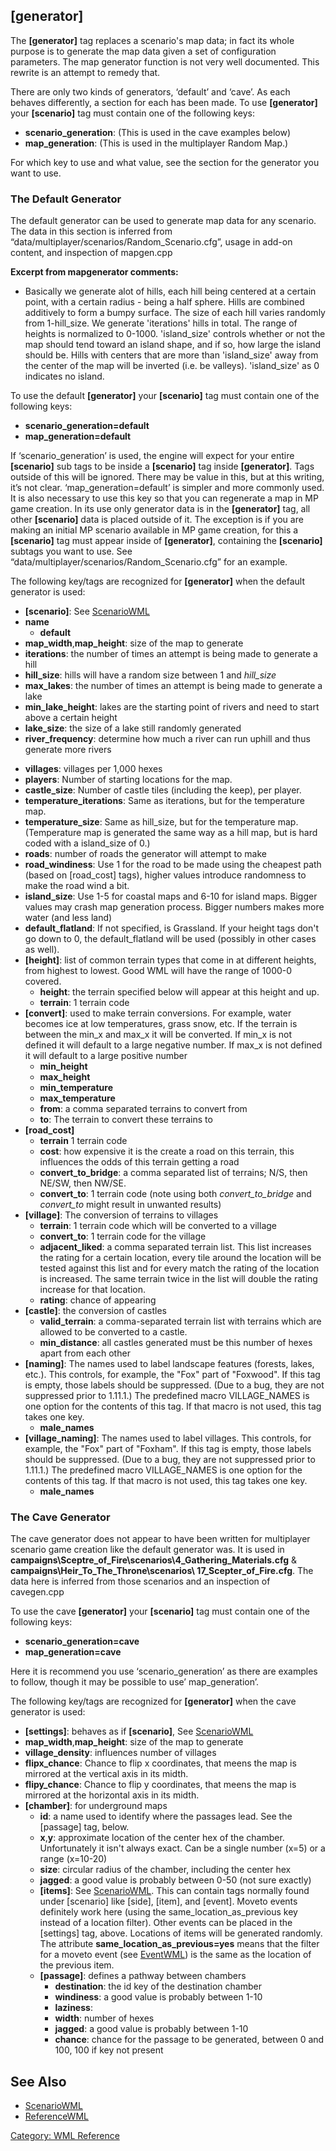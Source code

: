 == [generator] ==

The '''[generator]''' tag replaces a scenario's map data;
in fact its whole purpose is to generate the map data given a set of configuration parameters.
The map generator function is not very well documented.  This rewrite is an attempt to remedy that.

There are only two kinds of generators, ‘default’ and ‘cave’. As each behaves differently,  a section for each has been made.
To use '''[generator]''' your '''[scenario]''' tag must contain one of the following keys:
* '''scenario_generation''': (This is used in the cave examples below)
* '''map_generation''': (This is used in the multiplayer Random Map.)
For which key to use and what value, see the section for the generator you want to use.

===The Default Generator===
The default generator can be used to generate map data for any scenario. The data in this section is inferred from “data/multiplayer/scenarios/Random_Scenario.cfg”, usage in add-on content, and inspection of mapgen.cpp

'''Excerpt from mapgenerator comments:'''

* Basically we generate alot of hills, each hill being centered at a certain point, with a certain radius - being a half sphere. Hills are combined additively to form a bumpy surface. The size of each hill varies randomly from 1-hill_size. We generate 'iterations' hills in total. The range of heights is normalized to 0-1000. 'island_size' controls whether or not the map should tend toward an island shape, and if so, how large the island should be. Hills with centers that are more than 'island_size' away from the center of the map will be inverted (i.e. be valleys). 'island_size' as 0 indicates no island.

To use the default '''[generator]''' your '''[scenario]''' tag must contain one of the following keys:
* '''scenario_generation=default'''
* '''map_generation=default'''
If ‘scenario_generation’ is used, the engine will expect for your entire '''[scenario]''' sub tags to be inside a '''[scenario]''' tag inside '''[generator]'''. Tags outside of this will be ignored.  There may be value in this, but at this writing, it’s not clear.
‘map_generation=default’ is simpler and more commonly used.  It is also necessary to use this key so that you can regenerate a map in MP game creation.
In its use only generator data is in the '''[generator]''' tag, all other '''[scenario]''' data is placed outside of it. The exception is if you are making an initial MP scenario available in MP game creation, for this a '''[scenario]''' tag must appear inside of '''[generator]''', containing the '''[scenario]''' subtags you want to use. See “data/multiplayer/scenarios/Random_Scenario.cfg” for an example.

The following key/tags are recognized for '''[generator]''' when the default generator is used:
* '''[scenario]''': See [[ScenarioWML]]
* '''name'''
** '''default'''
* '''map_width''','''map_height''': size of the map to generate
* '''iterations''': the number of times an attempt is being made to generate a hill
* '''hill_size''': hills will have a random size between 1 and ''hill_size''
* '''max_lakes''': the number of times an attempt is being made to generate a lake
* '''min_lake_height''': lakes are the starting point of rivers and need to start above a certain height
* '''lake_size''': the size of a lake still randomly generated
* '''river_frequency''': determine how much a river can run uphill and thus generate more rivers

* '''villages''': villages per 1,000 hexes
* '''players''': Number of starting locations for the map.
* '''castle_size''': Number of castle tiles (including the keep), per player.
* '''temperature_iterations''': Same as iterations, but for the temperature map.
* '''temperature_size''': Same as hill_size, but for the temperature map. (Temperature map is generated the same way as a hill map, but is hard coded with a island_size of 0.)
* '''roads''': number of roads the generator will attempt to make
* '''road_windiness''': Use 1 for the road to be made using the cheapest path (based on [road_cost] tags), higher values introduce randomness to make the road wind a bit.
* '''island_size''': Use 1-5 for coastal maps and 6-10 for island maps. Bigger values may crash map generation process. Bigger numbers makes more water (and less land)
* '''default_flatland''': If not specified, is Grassland. If your height tags don't go down to 0, the default_flatland will be used (possibly in other cases as well).
* '''[height]''': list of common terrain types that come in at different heights, from highest to lowest. Good WML will have the range of 1000-0 covered.
** '''height''': the terrain specified below will appear at this height and up.
** '''terrain''': 1 terrain code
* '''[convert]''': used to make terrain conversions. For example, water becomes ice at low temperatures, grass snow, etc. If the terrain is between the min_x and max_x it will be converted. If min_x is not defined it will default to a large negative number. If max_x is not defined it will default to a large positive number
** '''min_height'''
** '''max_height'''
** '''min_temperature'''
** '''max_temperature'''
** '''from''': a comma separated terrains to convert from
** '''to''': The terrain to convert these terrains to
* '''[road_cost]'''
** '''terrain''' 1 terrain code
** '''cost''': how expensive it is the create a road on this terrain, this influences the odds of this terrain getting a road
** '''convert_to_bridge''': a comma separated list of terrains; N/S, then NE/SW, then NW/SE.
** '''convert_to''': 1 terrain code (note using both ''convert_to_bridge'' and ''convert_to'' might result in unwanted results)
* '''[village]''': The conversion of terrains to villages
** '''terrain''': 1 terrain code which will be converted to a village
** '''convert_to''': 1 terrain code for the village
** '''adjacent_liked''': a comma separated terrain list. This list increases the rating for a certain location, every tile around the location will be tested against this list and for every match the rating of the location is increased. The same terrain twice in the list will double the rating increase for that location.
** '''rating''': chance of appearing
* '''[castle]''': the conversion of castles
** '''valid_terrain''': a comma-separated terrain list with terrains which are allowed to be converted to a castle.
** '''min_distance''': all castles generated must be this number of hexes apart from each other
* '''[naming]''': The names used to label landscape features (forests, lakes, etc.). This controls, for example, the "Fox" part of "Foxwood". If this tag is empty, those labels should be suppressed. (Due to a bug, they are not suppressed prior to 1.11.1.) The predefined macro VILLAGE_NAMES is one option for the contents of this tag. If that macro is not used, this tag takes one key.
** '''male_names'''
* '''[village_naming]''': The names used to label villages. This controls, for example, the "Fox" part of "Foxham". If this tag is empty, those labels should be suppressed. (Due to a bug, they are not suppressed prior to 1.11.1.) The predefined macro VILLAGE_NAMES is one option for the contents of this tag. If that macro is not used, this tag takes one key.
** '''male_names'''

===The Cave Generator===
The cave generator does not appear to have been written for multiplayer scenario game creation like the default generator was.  It is used in '''campaigns\Sceptre_of_Fire\scenarios\4_Gathering_Materials.cfg''' & '''campaigns\Heir_To_The_Throne\scenarios\ 17_Scepter_of_Fire.cfg '''. The data here is inferred from those scenarios and an inspection of cavegen.cpp

To use the cave '''[generator]''' your '''[scenario]'''  tag must contain one of the following keys:
* '''scenario_generation=cave'''
* '''map_generation=cave'''
Here it is recommend you use ‘scenario_generation’ as there are examples to follow, though it may be possible to use’ map_generation’.


The following key/tags are recognized for '''[generator]''' when the cave generator is used:
* '''[settings]''':  behaves as if '''[scenario]''', See [[ScenarioWML]]
* '''map_width''','''map_height''': size of the map to generate
* '''village_density''': influences number of villages
* '''flipx_chance''': Chance to flip x coordinates, that meens the map is mirrored at the vertical axis in its midth.
* '''flipy_chance''': Chance to flip y coordinates, that meens the map is mirrored at the horizontal axis in its midth.
* '''[chamber]''': for underground maps
** '''id''': a name used to identify where the passages lead.  See the [passage] tag, below.
** '''x''','''y''': approximate location of the center hex of the chamber.  Unfortunately it isn't always exact.  Can be a single number (x=5) or a range (x=10-20)
** '''size''': circular radius of the chamber, including the center hex
** '''jagged''': a good value is probably between 0-50 (not sure exactly)
** '''[items]''': See [[ScenarioWML]].  This can contain tags normally found under [scenario] like [side], [item], and [event].  Moveto events definitely work here (using the same_location_as_previous key instead of a location filter).  Other events can be placed in the [settings] tag, above.  Locations of items will be generated randomly.  The attribute '''same_location_as_previous=yes''' means that the filter for a moveto event (see [[EventWML]]) is the same as the location of the previous item.
** '''[passage]''': defines a pathway between chambers
*** '''destination''': the id key of the destination chamber
*** '''windiness''': a good value is probably between 1-10
*** '''laziness''':
*** '''width''': number of hexes
*** '''jagged''': a good value is probably between 1-10
*** '''chance''': chance for the passage to be generated, between 0 and 100, 100 if key not present

== See Also ==

* [[ScenarioWML]]
* [[ReferenceWML]]

[[Category: WML Reference]]
